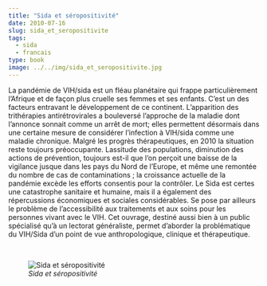 ```yaml
---
title: "Sida et séropositivité"
date: 2010-07-16
slug: sida_et_seropositivite
tags:
  - sida
  - francais
type: book
image: ../../img/sida_et_seropositivite.jpg
---
```


La pandémie de VIH/sida est un fléau planétaire qui frappe particulièrement l’Afrique et de façon plus cruelle ses femmes et ses enfants.
C’est un des facteurs entravant le développement de ce continent.
L’apparition des trithérapies antirétrovirales a bouleversé l’approche de la maladie dont l’annonce sonnait comme un arrêt de mort; elles permettent désormais dans une certaine mesure de considérer l’infection à VIH/sida comme une maladie chronique.
Malgré les progrès thérapeutiques, en 2010 la situation reste toujours préoccupante.
Lassitude des populations, diminution des actions de prévention, toujours est-il que l’on perçoit une baisse de la vigilance jusque dans les pays du Nord de l’Europe, et même une remontée du nombre de cas de contaminations ; la croissance actuelle de la pandémie excède les efforts consentis pour la contrôler.
Le Sida est certes une catastrophe sanitaire et humaine, mais il a également des répercussions économiques et sociales considérables.
Se pose par ailleurs le problème de l’accessibilité aux traitements et aux soins pour les personnes vivant avec le VIH.
Cet ouvrage, destiné aussi bien à un public spécialisé qu’à un lectorat généraliste, permet d’aborder la problématique du VIH/Sida d’un point de vue anthropologique, clinique et thérapeutique.

<br>

![_Sida et séropositivité_](../../img/sida_et_seropositivite.jpg)
